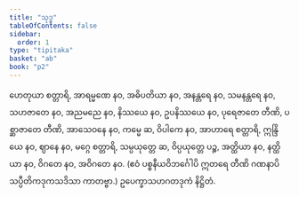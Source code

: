 ```yaml
---
title: "သုဒ္ဓ"
tableOfContents: false
sidebar:
  order: 1
type: "tipitaka"
basket: "ab"
book: "p2"
---
```



<DynamicBreadcrumb />

<Division number="193" book="p2" e="ch" v="38" p="442">

<Paragraph number="4508" book="p2">
ဟေတုယာ စတ္တာရိ, အာရမ္မဏေ နဝ, အဓိပတိယာ နဝ, အနန္တရေ နဝ, သမနန္တရေ နဝ, သဟဇာတေ နဝ, အညမညေ နဝ, နိဿယေ နဝ, ဥပနိဿယေ နဝ, ပုရေဇာတေ တီဏိ, ပစ္ဆာဇာတေ တီဏိ, အာသေဝနေ နဝ, ကမ္မေ ဆ, ဝိပါကေ နဝ, အာဟာရေ စတ္တာရိ, ဣန္ဒြိယေ နဝ, ဈာနေ နဝ, မဂ္ဂေ စတ္တာရိ, သမ္ပယုတ္တေ ဆ, ဝိပ္ပယုတ္တေ ပဉ္စ, အတ္ထိယာ နဝ, နတ္ထိယာ နဝ, ဝိဂတေ နဝ, အဝိဂတေ နဝ.
</Paragraph>

<Paragraph number="4509" book="p2">
(ဧဝံ ပစ္စနီယဝိဘင်္ဂေါပိ ဣတရေ တီဏိ ဂဏနာပိ သပ္ပီတိကဒုကသဒိသာ ကာတဗ္ဗာ.)

</Paragraph>
</Division>

<Paragraph number="4510" type="center" book="p2">
ဥပေက္ခာသဟဂတဒုကံ နိဋ္ဌိတံ.
</Paragraph>